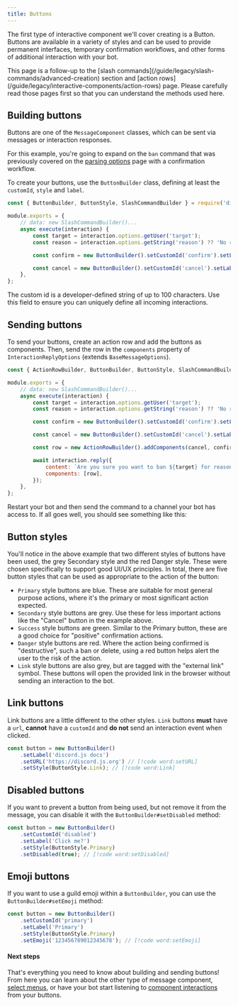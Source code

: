 ```yaml
---
title: Buttons
---
```


The first type of interactive component we'll cover creating is a Button. Buttons are available in a variety of styles and can be used to provide permanent interfaces, temporary confirmation workflows, and other forms of additional interaction with your bot.

<Callout>
This page is a follow-up to the [slash commands](/guide/legacy/slash-commands/advanced-creation) section and [action rows](/guide/legacy/interactive-components/action-rows) page. Please carefully read those pages first so that you can understand the methods used here.
</Callout>

## Building buttons

Buttons are one of the `MessageComponent` classes, which can be sent via messages or interaction responses.

For this example, you're going to expand on the `ban` command that was previously covered on the [parsing options](/guide/legacy/slash-commands/parsing-options) page with a confirmation workflow.

To create your buttons, use the `ButtonBuilder` class, defining at least the `customId`, `style` and `label`.

```js
const { ButtonBuilder, ButtonStyle, SlashCommandBuilder } = require('discord.js');

module.exports = {
	// data: new SlashCommandBuilder()...
	async execute(interaction) {
		const target = interaction.options.getUser('target');
		const reason = interaction.options.getString('reason') ?? 'No reason provided';

		const confirm = new ButtonBuilder().setCustomId('confirm').setLabel('Confirm Ban').setStyle(ButtonStyle.Danger);

		const cancel = new ButtonBuilder().setCustomId('cancel').setLabel('Cancel').setStyle(ButtonStyle.Secondary);
	},
};
```

<Callout>
The custom id is a developer-defined string of up to 100 characters. Use this field to ensure you can uniquely define all incoming interactions.
</Callout>

## Sending buttons

To send your buttons, create an action row and add the buttons as components. Then, send the row in the `components` property of `InteractionReplyOptions` (extends `BaseMessageOptions`).

```js
const { ActionRowBuilder, ButtonBuilder, ButtonStyle, SlashCommandBuilder } = require('discord.js');

module.exports = {
	// data: new SlashCommandBuilder()...
	async execute(interaction) {
		const target = interaction.options.getUser('target');
		const reason = interaction.options.getString('reason') ?? 'No reason provided';

		const confirm = new ButtonBuilder().setCustomId('confirm').setLabel('Confirm Ban').setStyle(ButtonStyle.Danger);

		const cancel = new ButtonBuilder().setCustomId('cancel').setLabel('Cancel').setStyle(ButtonStyle.Secondary);

		const row = new ActionRowBuilder().addComponents(cancel, confirm);

		await interaction.reply({
			content: `Are you sure you want to ban ${target} for reason: ${reason}?`,
			components: [row],
		});
	},
};
```

Restart your bot and then send the command to a channel your bot has access to. If all goes well, you should see something like this:

## Button styles

You'll notice in the above example that two different styles of buttons have been used, the grey Secondary style and the red Danger style. These were chosen specifically to support good UI/UX principles. In total, there are five button styles that can be used as appropriate to the action of the button:

- `Primary` style buttons are blue. These are suitable for most general purpose actions, where it's the primary or most significant action expected.
- `Secondary` style buttons are grey. Use these for less important actions like the "Cancel" button in the example above.
- `Success` style buttons are green. Similar to the Primary button, these are a good choice for "positive" confirmation actions.
- `Danger` style buttons are red. Where the action being confirmed is "destructive", such a ban or delete, using a red button helps alert the user to the risk of the action.
- `Link` style buttons are also grey, but are tagged with the "external link" symbol. These buttons will open the provided link in the browser without sending an interaction to the bot.

## Link buttons

Link buttons are a little different to the other styles. `Link` buttons **must** have a `url`, **cannot** have a `customId` and **do not** send an interaction event when clicked.

```js {3}
const button = new ButtonBuilder()
	.setLabel('discord.js docs')
	.setURL('https://discord.js.org') // [!code word:setURL]
	.setStyle(ButtonStyle.Link); // [!code word:Link]
```

## Disabled buttons

If you want to prevent a button from being used, but not remove it from the message, you can disable it with the `ButtonBuilder#setDisabled` method:

```js
const button = new ButtonBuilder()
	.setCustomId('disabled')
	.setLabel('Click me?')
	.setStyle(ButtonStyle.Primary)
	.setDisabled(true); // [!code word:setDisabled]
```

## Emoji buttons

If you want to use a guild emoji within a `ButtonBuilder`, you can use the `ButtonBuilder#setEmoji` method:

```js {5}
const button = new ButtonBuilder()
	.setCustomId('primary')
	.setLabel('Primary')
	.setStyle(ButtonStyle.Primary)
	.setEmoji('123456789012345678'); // [!code word:setEmoji]
```

#### Next steps

That's everything you need to know about building and sending buttons! From here you can learn about the other type of message component, [select menus](/guide/legacy/interactive-components/select-menus), or have your bot start listening to [component interactions](/guide/legacy/interactive-components/interactions) from your buttons.

